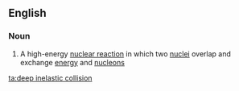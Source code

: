 ==English==

===Noun===
{{en-noun|head=[[deep]] [[inelastic]] [[collision]]}}

#{{physics}} A high-energy [[nuclear reaction]] in which two [[nucleus|nuclei]] overlap and exchange [[energy]] and [[nucleon]]s

[[ta:deep inelastic collision]]
